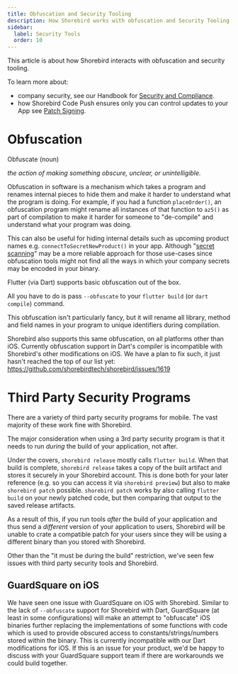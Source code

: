 ```yaml
---
title: Obfuscation and Security Tooling
description: How Shorebird works with obfuscation and Security Tooling
sidebar:
  label: Security Tools
  order: 10
---
```


This article is about how Shorebird interacts with obfuscation and security
tooling.

To learn more about:
* company security, see our Handbook for [Security and
  Compliance](https://handbook.shorebird.dev/compliance/).
* how Shorebird Code Push ensures only you can control updates to your App see
  [Patch Signing](/code-push/guides/patch-signing).

# Obfuscation

Obfuscate (noun)

_the action of making something obscure, unclear, or unintelligible._

Obfuscation in software is a mechanism which takes a program and renames
internal pieces to hide them and make it harder to understand what the program
is doing.  For example, if you had a function `placeOrder()`, an obfuscation
program might rename all instances of that function to `az5()` as part of
compilation to make it harder for someone to "de-compile" and understand what
your program was doing.

This can also be useful for hiding internal details such as upcoming product
names e.g. `connectToSecretNewProduct()` in your app.  Although "[secret
scanning](https://docs.github.com/en/code-security/secret-scanning/introduction/about-secret-scanning)"
may be a more reliable approach for those use-cases since obfuscation tools
might not find all the ways in which your company secrets may be encoded in your
binary.

Flutter (via Dart) supports basic obfuscation out of the box.

All you have to do is pass `--obfuscate` to your `flutter build` (or `dart
compile`) command.

This obfuscation isn't particularly fancy, but it will rename all library,
method and field names in your program to unique identifiers during compilation.

Shorebird also supports this same obfuscation, on all platforms other than iOS.
Currently obfuscation support in Dart's compiler is incompatible with
Shorebird's other modifications on iOS.  We have a plan to fix such, it just
hasn't reached the top of our list yet:
https://github.com/shorebirdtech/shorebird/issues/1619

# Third Party Security Programs

There are a variety of third party security programs for mobile.  The vast
majority of these work fine with Shorebird.

The major consideration when using a 3rd party security program is that it needs
to run *during* the build of your application, not after.

Under the covers, `shorebird release` mostly calls `flutter build`.  When that
build is complete, `shorebird release` takes a copy of the built artifact and
stores it securely in your Shorebird account.  This is done both for your later
reference (e.g. so you can access it via `shorebird preview`) but also to make
`shorebird patch` possible.  `shorebird patch` works by also calling `flutter
build` on your newly patched code, but then comparing that output to the saved
release artifacts.

As a result of this, if you run tools *after* the build of your application and
thus send a *different* version of your application to users, Shorebird will be
unable to crate a compatible patch for your users since they will be using a
different binary than you stored with Shorebird.

Other than the "it must be during the build" restriction, we've seen few issues
with third party security tools and Shorebird.

## GuardSquare on iOS

We have seen one issue with GuardSquare on iOS with Shorebird.  Similar to the
lack of `--obfuscate` support for Shorebird with Dart, GuardSquare (at least in
some configurations) will make an attempt to "obfuscate" iOS binaries further
replacing the implementations of some functions with code which is used to
provide obscured access to constants/strings/numbers stored within the binary.
This is currently incompatible with our Dart modifications for iOS.  If this is
an issue for your product, we'd be happy to discuss with your GuardSquare
support team if there are workarounds we could build together.